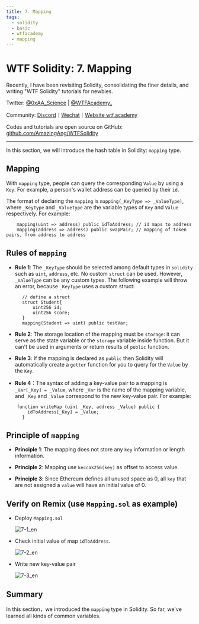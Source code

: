 ```yaml
---
title: 7. Mapping
tags:
  - solidity
  - basic
  - wtfacademy
  - mapping
---
```



# WTF Solidity: 7. Mapping

<QuizProgress courseId={SOLIDITY_COURSE_ID} lessonId={SOLIDITY_BASIC_LESSON_ID_7}></QuizProgress>

Recently, I have been revisiting Solidity, consolidating the finer details, and writing "WTF Solidity" tutorials for newbies. 

Twitter: [@0xAA_Science](https://twitter.com/0xAA_Science) | [@WTFAcademy_](https://twitter.com/WTFAcademy_)

Community: [Discord](https://discord.gg/5akcruXrsk)｜[Wechat](https://docs.google.com/forms/d/e/1FAIpQLSe4KGT8Sh6sJ7hedQRuIYirOoZK_85miz3dw7vA1-YjodgJ-A/viewform?usp=sf_link)｜[Website wtf.academy](https://wtf.academy)

Codes and tutorials are open source on GitHub: [github.com/AmazingAng/WTFSolidity](https://github.com/AmazingAng/WTFSolidity)


-----

In this section, we will introduce the hash table in Solidity: `mapping` type.

## Mapping

With `mapping` type, people can query the corresponding `Value` by using a `Key`. For example, a person's wallet address can be queried by their `id`.

The format of declaring the `mapping` is `mapping(_KeyType => _ValueType)`, where `_KeyType` and `_ValueType` are the variable types of `Key` and `Value` respectively. For example:

```solidity
    mapping(uint => address) public idToAddress; // id maps to address
    mapping(address => address) public swapPair; // mapping of token pairs, from address to address
```

## Rules of `mapping`

- **Rule 1**: The `_KeyType` should be selected among default types in `solidity` such as ` uint `, `address`, etc. No custom `struct` can be used. However, `_ValueType` can be any custom types. The following example will throw an error, because `_KeyType` uses a custom struct:

```solidity
      // define a struct
      struct Student{
          uint256 id;
          uint256 score;
      }
      mapping(Student => uint) public testVar;
```

- **Rule 2**: The storage location of the mapping must be `storage`: it can serve as the state variable or the `storage` variable inside function. But it can't be used in arguments or return results of `public` function.

- **Rule 3**: If the mapping is declared as `public` then Solidity will automatically create a `getter` function for you to query for the `Value` by the `Key`.

- **Rule 4**：The syntax of adding a key-value pair to a mapping is `_Var[_Key] = _Value`, where `_Var` is the name of the mapping variable, and `_Key` and `_Value` correspond to the new key-value pair. For example:

```solidity
    function writeMap (uint _Key, address _Value) public {
        idToAddress[_Key] = _Value;
      }
```

## Principle of `mapping`

- **Principle 1**: The mapping does not store any `key` information or length information.

- **Principle 2**: Mapping use `keccak256(key)` as offset to access value.

- **Principle 3**: Since Ethereum defines all unused space as 0, all `key` that are not assigned a `value` will have an initial value of 0.

## Verify on Remix (use `Mapping.sol` as example)

- Deploy `Mapping.sol`

    ![7-1_en](./img/7-1_en.png)

- Check initial value of map `idToAddress`.

    ![7-2_en](./img/7-2_en.png)

- Write new key-value pair

    ![7-3_en](./img/7-3_en.png)



## Summary

In this section，we introduced the `mapping` type in Solidity. So far, we've learned all kinds of common variables.

<QuizForm courseId={SOLIDITY_COURSE_ID} lessonId={SOLIDITY_BASIC_LESSON_ID_7}></QuizForm>
